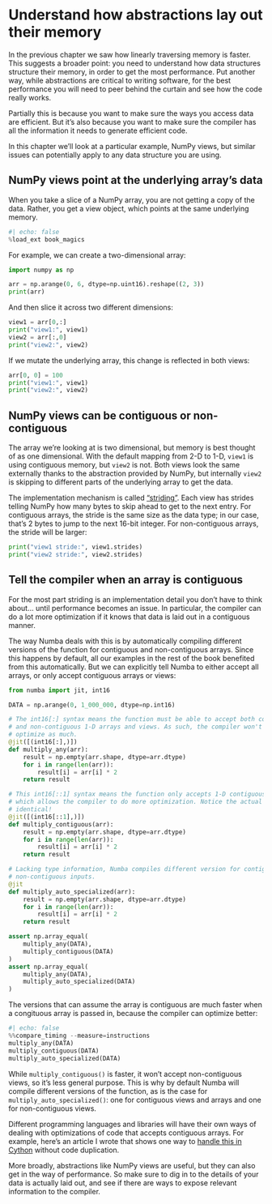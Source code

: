 # Understand how abstractions lay out their memory

In the previous chapter we saw how linearly traversing memory is faster.
This suggests a broader point: you need to understand how data structures structure their memory, in order to get the most performance.
Put another way, while abstractions are critical to writing software, for the best performance you will need to peer behind the curtain and see how the code really works.

Partially this is because you want to make sure the ways you access data are efficient.
But it's also because you want to make sure the compiler has all the information it needs to generate efficient code.

In this chapter we'll look at a particular example, NumPy views, but similar issues can potentially apply to any data structure you are using.

## NumPy views point at the underlying array's data

When you take a slice of a NumPy array, you are not getting a copy of the data.
Rather, you get a view object, which points at the same underlying memory.


```python
#| echo: false
%load_ext book_magics
```

For example, we can create a two-dimensional array:

```python
import numpy as np

arr = np.arange(0, 6, dtype=np.uint16).reshape((2, 3))
print(arr)
```

And then slice it across two different dimensions:

```python
view1 = arr[0,:]
print("view1:", view1)
view2 = arr[:,0]
print("view2:", view2)
```

If we mutate the underlying array, this change is reflected in both views:

```python
arr[0, 0] = 100
print("view1:", view1)
print("view2:", view2)
```

## NumPy views can be contiguous or non-contiguous

The array we're looking at is two dimensional, but memory is best thought of as one dimensional.
With the default mapping from 2-D to 1-D, `view1` is using contiguous memory, but `view2` is not.
Both views look the same externally thanks to the abstraction provided by NumPy, but internally `view2` is skipping to different parts of the underlying array to get the data.

The implementation mechanism is called ["striding"](https://numpy.org/doc/stable/reference/generated/numpy.ndarray.strides.html).
Each view has strides telling NumPy how many bytes to skip ahead to get to the next entry.
For contiguous arrays, the stride is the same size as the data type; in our case, that's 2 bytes to jump to the next 16-bit integer.
For non-contiguous arrays, the stride will be larger:

```python
print("view1 stride:", view1.strides)
print("view2 stride:", view2.strides)
```

## Tell the compiler when an array is contiguous

For the most part striding is an implementation detail you don't have to think about... until performance becomes an issue.
In particular, the compiler can do a lot more optimization if it knows that data is laid out in a contiguous manner.

The way Numba deals with this is by automatically compiling different versions of the function for contiguous and non-contiguous arrays.
Since this happens by default, all our examples in the rest of the book benefited from this automatically.
But we can explicitly tell Numba to either accept all arrays, or only accept contiguous arrays or views:

```python
from numba import jit, int16

DATA = np.arange(0, 1_000_000, dtype=np.int16)

# The int16[:] syntax means the function must be able to accept both contiguous
# and non-contiguous 1-D arrays and views. As such, the compiler won't be able to
# optimize as much.
@jit([(int16[:],)])
def multiply_any(arr):
    result = np.empty(arr.shape, dtype=arr.dtype)
    for i in range(len(arr)):
        result[i] = arr[i] * 2
    return result

# This int16[::1] syntax means the function only accepts 1-D contiguous arrays,
# which allows the compiler to do more optimization. Notice the actual code is
# identical!
@jit([(int16[::1],)])
def multiply_contiguous(arr):
    result = np.empty(arr.shape, dtype=arr.dtype)
    for i in range(len(arr)):
        result[i] = arr[i] * 2
    return result

# Lacking type information, Numba compiles different version for contiguous and
# non-contiguous inputs.
@jit
def multiply_auto_specialized(arr):
    result = np.empty(arr.shape, dtype=arr.dtype)
    for i in range(len(arr)):
        result[i] = arr[i] * 2
    return result

assert np.array_equal(
    multiply_any(DATA),
    multiply_contiguous(DATA)
)
assert np.array_equal(
    multiply_any(DATA),
    multiply_auto_specialized(DATA)
)
```

The versions that can assume the array is contiguous are much faster when a congituous array is passed in, because the compiler can optimize better:

```python
#| echo: false
%%compare_timing --measure=instructions
multiply_any(DATA)
multiply_contiguous(DATA)
multiply_auto_specialized(DATA)
```

While `multiply_contiguous()` is faster, it won't accept non-contiguous views, so it's less general purpose.
This is why by default Numba will compile different versions of the function, as is the case for `multiply_auto_specialized()`: one for contiguous views and arrays and one for non-contiguous views.

Different programming languages and libraries will have their own ways of dealing with optimizations of code that accepts contiguous arrays.
For example, here's an article I wrote that shows one way to [handle this in Cython](https://pythonspeed.com/articles/faster-cython-simd/) without code duplication.

More broadly, abstractions like NumPy views are useful, but they can also get in the way of performance.
So make sure to dig in to the details of your data is actually laid out, and see if there are ways to expose relevant information to the compiler.
